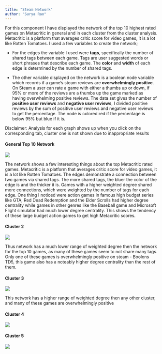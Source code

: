 ```yaml
---
title: "Steam Network"
author: "Surya Rao"
---
```


For this component I have displayed the network of the top 10 highest rated games on Metacritic in general and in each cluster from the cluster analysis. Metacritic is a platform that averages critic score for video games, it is a lot like Rotten Tomatoes. I used a few variables to create the network; 

* For the edges the variable I used were **tags**, specifically the number of shared tags between each game. Tags are user suggested words or short phrases that describe each game. The **color** and **width** of each edge is determined by the number of shared tags.

* The other variable displayed on the network is a boolean node variable which records if a game's steam reviews are **overwhelmingly positive**. On Steam a user can rate a game with either a thumbs up or down, if 95% or more of the reviews are a thumbs up the game marked as having overwhelming positive reviews. The data set gives the number of **positive user reviews** and **negative user reviews**, I divided positive reviews by the sum of positive user reviews and negative user reviews to get the percentage. The node is colored red if the percentage is below 95% but blue if it is.


Disclaimer: Analysis for each graph shows up when you click on the corresponding tab, cluster one is not shown due to inappropriate results

::: {.panel-tabset}

#### General Top 10 Network

![](docs/images/network_top10.jpg)


The network shows a few interesting things about the top Metacritic rated games. Metacritic is a platform that averages critic score for video games, it is a lot like Rotten Tomatoes. The edges demonstrate a connection between two games via shared tags. The more shared tags, the bluer the color of the edge is and the thicker it is. Games with a higher weighted degree shared more connections, which were weighted by the number of tags for each edge. One thing I noticed were action games in famous high budget series like GTA, Red Dead Redemption and the Elder Scrolls had higher degree centrality while games in other genres like the Baseball game and Microsoft Flight simulator had much lower degree centrality. This shows the tendency of these large budget action games to get high Metacritic scores. 


#### Cluster 2

![](docs/images/network_cluster2.jpg)

Thus network has a much lower range of weighted degree then the network for the top 10 games, as many of these games seem to not share many tags. Only one of these games is overwhelmingly positive on steam - Boolons TD5, this game also has a noteably higher degree centrality than the rest of them. 


#### Cluster 3

![](docs/images/network_cluster3.jpg)

This network has a higher range of weighted degree then any other cluster, and many of these games are overwhelmingly positive 

#### Cluster 4

![](docs/images/network_cluster4.jpg)


#### Cluster 5

![](docs/images/network_cluster5.jpg)

:::